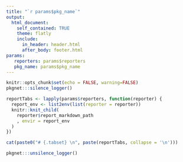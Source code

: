 ```yaml
---
title: "`r params$pkg_name`" 
output:
  html_document:
    self_contained: TRUE
    theme: flatly
    include:
      in_header: header.html
      after_body: footer.html
params:
   reporters: params$reporters
   pkg_name: params$pkg_name
---
```


```r
knitr::opts_chunk$set(echo = FALSE, warning=FALSE)
pkgnet:::silence_logger()
```

```r
reportTabs <- lapply(params$reporters, function(reporter) {
  report_env <- list2env(list(reporter = reporter))
  knitr::knit_child(
    reporter$report_markdown_path
    , envir = report_env
  )
})

```

```r
cat(paste0("# {.tabset} \n", paste(reportTabs, collapse = '\n')))
```

```r
pkgnet:::unsilence_logger()
```

